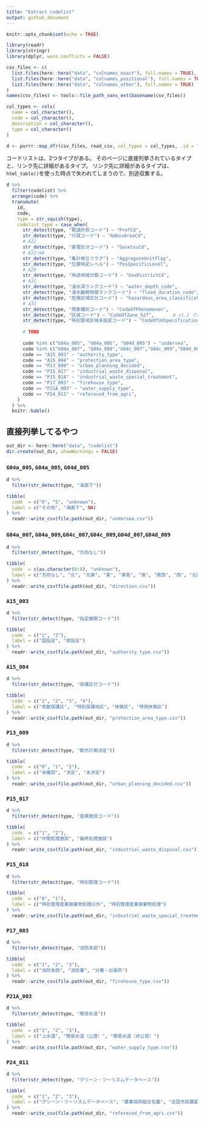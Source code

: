 ```yaml
---
title: "Extract codelist"
output: github_document
---
```


```r
knitr::opts_chunk$set(echo = TRUE)
```

```r
library(readr)
library(stringr)
library(dplyr, warn.conflicts = FALSE)

csv_files <- c(
  list.files(here::here("data", "colnames_exact"), full.names = TRUE),
  list.files(here::here("data", "colnames_positional"), full.names = TRUE),
  list.files(here::here("data", "colnames_other"), full.names = TRUE)
)
names(csv_files) <- tools::file_path_sans_ext(basename(csv_files))

col_types <- cols(
  name = col_character(),
  code = col_character(),
  description = col_character(),
  type = col_character()
)

d <- purrr::map_dfr(csv_files, read_csv, col_types = col_types, .id = "id")
```

コードリストは、2つタイプがある。
そのページに直接列挙されているタイプと、リンク先に詳細があるタイプ。
リンク先に詳細があるタイプは、`html_table()`を使った時点で失われてしまうので、別途収集する。

```r
d %>%
  filter(codelist) %>%
  arrange(code) %>% 
  transmute(
    id, 
    code, 
    type = str_squish(type),
    codelist_type = case_when(
      str_detect(type, "都道府県コード") ~ "PrefCd",
      str_detect(type, "行政コード") ~ "AdminAreaCd",
      # A22
      str_detect(type, "豪雪区分コード") ~ "GosetsuCd",
      # A22-mA
      str_detect(type, "集計単位フラグ") ~ "AggregateUnitFlag",
      str_detect(type, "位置特定レベル") ~ "PosSpecificLevel",
      # A29
      str_detect(type, "用途地域分類コード") ~ "UseDistrictCd",
      # A31
      str_detect(type, "浸水深ランクコード") ~ "water_depth_code",
      str_detect(type, "浸水継続時間ランクコード") ~ "flood_duration_code",
      str_detect(type, "危険区域区分コード") ~ "hazardous_area_classification_code",
      # A33
      str_detect(type, "現象種別コード") ~ "CodeOfPhenomenon",
      str_detect(type, "区域コード") ~ "CodeOfZone_h27",       # v1.1 では CodeOfZone が使われている
      str_detect(type, "特別警戒区域未指定コード") ~ "CodeOfUnSpecification",
      
      # TODO
      
      code %in% c("G04a_005", "G04a_005", "G04d_005") ~ "undersea",
      code %in% c("G04a_007", "G04a_009","G04c_007","G04c_009","G04d_007","G04d_009") ~ "direction",
      code == "A15_003" ~ "authority_type",
      code == "A15_004" ~ "protection_area_type",
      code == "P13_009" ~ "urban_planning_decided",
      code == "P15_017" ~ "industrial_waste_disposal",
      code == "P15_018" ~ "industrial_waste_special_treatment",
      code == "P17_003" ~ "firehouse_type",
      code == "P21A_003" ~ "water_supply_type",
      code == "P24_011" ~ "refereced_from_agri",
    )
  ) %>%
  knitr::kable()
```

## 直接列挙してるやつ

```r
out_dir <- here::here("data", "codelist")
dir.create(out_dir, showWarnings = FALSE)
```


### `G04a_005`, `G04a_005`, `G04d_005`

```r
d %>% 
  filter(str_detect(type, "海面下"))

tibble(
  code  = c("0", "5", "unknown"),
  label = c("その他", "海面下", NA)
) %>% 
  readr::write_csv(file.path(out_dir, "undersea.csv"))
```

### `G04a_007`, `G04a_009`,`G04c_007`,`G04c_009`,`G04d_007`,`G04d_009`

```r
d %>% 
  filter(str_detect(type, "方向なし"))

tibble(
  code  = c(as.character(0:8), "unknown"),
  label = c("方向なし", "北", "北東", "東", "東南", "南", "南西", "西", "北西", NA)
) %>% 
  readr::write_csv(file.path(out_dir, "direction.csv"))
```

### `A15_003`

```r
d %>% 
  filter(str_detect(type, "指定機関コード"))

tibble(
  code  = c("1", "2"),
  label = c("国指定", "県指定")
) %>% 
  readr::write_csv(file.path(out_dir, "authority_type.csv"))
```


### `A15_004`

```r
d %>% 
  filter(str_detect(type, "保護区分コード"))

tibble(
  code  = c("1", "2", "3", "4"),
  label = c("鳥獣保護区",　"特別保護地区", "休猟区", "特例休猟区")
) %>% 
  readr::write_csv(file.path(out_dir, "protection_area_type.csv"))
```


### `P13_009`

```r
d %>% 
  filter(str_detect(type, "都市計画決定"))

tibble(
  code  = c("0", "1", "2"),
  label = c("未確認", "決定", "未決定")
) %>% 
  readr::write_csv(file.path(out_dir, "urban_planning_decided.csv"))
```


### `P15_017`

```r
d %>% 
  filter(str_detect(type, "産廃施設コード"))

tibble(
  code  = c("1", "2"),
  label = c("中間処理施設", "最終処理施設")
) %>% 
  readr::write_csv(file.path(out_dir, "industrial_waste_disposal.csv"))
```


### `P15_018`

```r
d %>% 
  filter(str_detect(type, "特別管理コード"))

tibble(
  code  = c("0", "1"),
  label = c("特別管理産業廃棄物処理以外", "特別管理産業廃棄物処理")
) %>% 
  readr::write_csv(file.path(out_dir, "industrial_waste_special_treatment.csv"))
```

### `P17_003`

```r
d %>% 
  filter(str_detect(type, "消防本部"))

tibble(
  code  = c("1", "2", "3"),
  label = c("消防本部", "消防署", "分署・出張所")
) %>% 
  readr::write_csv(file.path(out_dir, "firehouse_type.csv"))
```

### `P21A_003`

```r
d %>% 
  filter(str_detect(type, "簡易水道"))

tibble(
  code  = c("1", "2", "3"),
  label = c("上水道", "簡易水道（公営）", "簡易水道（非公営）")
) %>% 
  readr::write_csv(file.path(out_dir, "water_supply_type.csv"))
```

### `P24_011`

```r
d %>% 
  filter(str_detect(type, "グリーン・ツーリズムデータベース"))

tibble(
  code  = c("1", "2", "3"),
  label = c("グリーン・ツーリズムデータベース", "農業協同組合名鑑", "全国市民農園リスト")
) %>% 
  readr::write_csv(file.path(out_dir, "refereced_from_agri.csv"))
```

